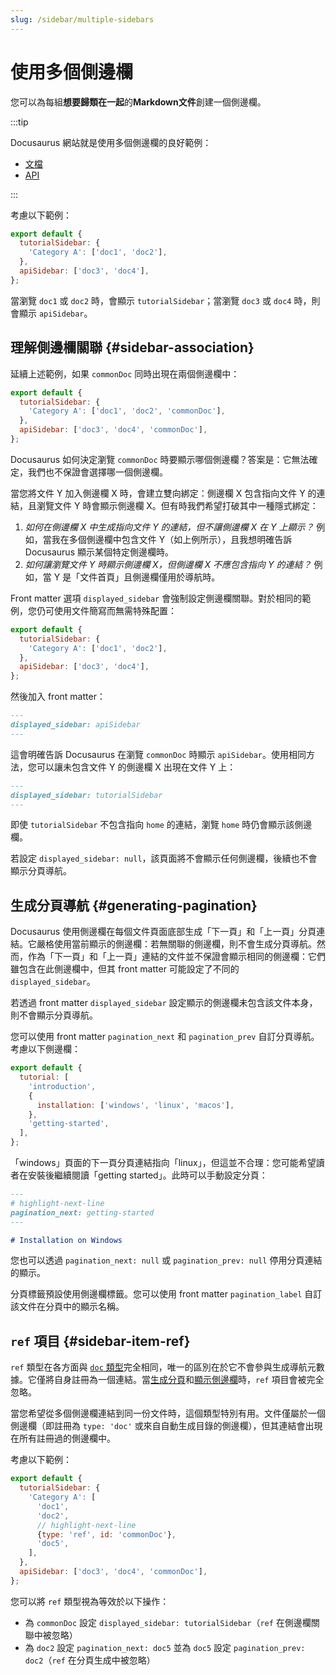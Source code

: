 ```yaml
---
slug: /sidebar/multiple-sidebars
---
```


# 使用多個側邊欄

您可以為每組**想要歸類在一起**的**Markdown文件**創建一個側邊欄。

:::tip

Docusaurus 網站就是使用多個側邊欄的良好範例：

- [文檔](../../../introduction.mdx)
- [API](../../../cli.mdx)

:::

考慮以下範例：

```js title="sidebars.js"
export default {
  tutorialSidebar: {
    'Category A': ['doc1', 'doc2'],
  },
  apiSidebar: ['doc3', 'doc4'],
};
```

當瀏覽 `doc1` 或 `doc2` 時，會顯示 `tutorialSidebar`；當瀏覽 `doc3` 或 `doc4` 時，則會顯示 `apiSidebar`。

## 理解側邊欄關聯 {#sidebar-association}

延續上述範例，如果 `commonDoc` 同時出現在兩個側邊欄中：

```js title="sidebars.js"
export default {
  tutorialSidebar: {
    'Category A': ['doc1', 'doc2', 'commonDoc'],
  },
  apiSidebar: ['doc3', 'doc4', 'commonDoc'],
};
```

Docusaurus 如何決定瀏覽 `commonDoc` 時要顯示哪個側邊欄？答案是：它無法確定，我們也不保證會選擇哪一個側邊欄。

當您將文件 Y 加入側邊欄 X 時，會建立雙向綁定：側邊欄 X 包含指向文件 Y 的連結，且瀏覽文件 Y 時會顯示側邊欄 X。但有時我們希望打破其中一種隱式綁定：

1. _如何在側邊欄 X 中生成指向文件 Y 的連結，但不讓側邊欄 X 在 Y 上顯示？_ 例如，當我在多個側邊欄中包含文件 Y（如上例所示），且我想明確告訴 Docusaurus 顯示某個特定側邊欄時。
2. _如何讓瀏覽文件 Y 時顯示側邊欄 X，但側邊欄 X 不應包含指向 Y 的連結？_ 例如，當 Y 是「文件首頁」且側邊欄僅用於導航時。

Front matter 選項 `displayed_sidebar` 會強制設定側邊欄關聯。對於相同的範例，您仍可使用文件簡寫而無需特殊配置：

```js title="sidebars.js"
export default {
  tutorialSidebar: {
    'Category A': ['doc1', 'doc2'],
  },
  apiSidebar: ['doc3', 'doc4'],
};
```

然後加入 front matter：

```md title="commonDoc.md"
---
displayed_sidebar: apiSidebar
---
```

這會明確告訴 Docusaurus 在瀏覽 `commonDoc` 時顯示 `apiSidebar`。使用相同方法，您可以讓未包含文件 Y 的側邊欄 X 出現在文件 Y 上：

```md title="home.md"
---
displayed_sidebar: tutorialSidebar
---
```

即使 `tutorialSidebar` 不包含指向 `home` 的連結，瀏覽 `home` 時仍會顯示該側邊欄。

若設定 `displayed_sidebar: null`，該頁面將不會顯示任何側邊欄，後續也不會顯示分頁導航。

## 生成分頁導航 {#generating-pagination}

Docusaurus 使用側邊欄在每個文件頁面底部生成「下一頁」和「上一頁」分頁連結。它嚴格使用當前顯示的側邊欄：若無關聯的側邊欄，則不會生成分頁導航。然而，作為「下一頁」和「上一頁」連結的文件並不保證會顯示相同的側邊欄：它們雖包含在此側邊欄中，但其 front matter 可能設定了不同的 `displayed_sidebar`。

若透過 front matter `displayed_sidebar` 設定顯示的側邊欄未包含該文件本身，則不會顯示分頁導航。

您可以使用 front matter `pagination_next` 和 `pagination_prev` 自訂分頁導航。考慮以下側邊欄：

```js title="sidebars.js"
export default {
  tutorial: [
    'introduction',
    {
      installation: ['windows', 'linux', 'macos'],
    },
    'getting-started',
  ],
};
```

「windows」頁面的下一頁分頁連結指向「linux」，但這並不合理：您可能希望讀者在安裝後繼續閱讀「getting started」。此時可以手動設定分頁：

```md title="windows.md"
---
# highlight-next-line
pagination_next: getting-started
---

# Installation on Windows
```

您也可以透過 `pagination_next: null` 或 `pagination_prev: null` 停用分頁連結的顯示。

分頁標籤預設使用側邊欄標籤。您可以使用 front matter `pagination_label` 自訂該文件在分頁中的顯示名稱。

## `ref` 項目 {#sidebar-item-ref}

`ref` 類型在各方面與 [`doc` 類型](./items.mdx#sidebar-item-doc)完全相同，唯一的區別在於它不會參與生成導航元數據。它僅將自身註冊為一個連結。當[生成分頁](#generating-pagination)和[顯示側邊欄](#sidebar-association)時，`ref` 項目會被完全忽略。

當您希望從多個側邊欄連結到同一份文件時，這個類型特別有用。文件僅屬於一個側邊欄（即註冊為 `type: 'doc'` 或來自自動生成目錄的側邊欄），但其連結會出現在所有註冊過的側邊欄中。

考慮以下範例：

```js title="sidebars.js"
export default {
  tutorialSidebar: {
    'Category A': [
      'doc1',
      'doc2',
      // highlight-next-line
      {type: 'ref', id: 'commonDoc'},
      'doc5',
    ],
  },
  apiSidebar: ['doc3', 'doc4', 'commonDoc'],
};
```

您可以將 `ref` 類型視為等效於以下操作：

- 為 `commonDoc` 設定 `displayed_sidebar: tutorialSidebar`（`ref` 在側邊欄關聯中被忽略）
- 為 `doc2` 設定 `pagination_next: doc5` 並為 `doc5` 設定 `pagination_prev: doc2`（`ref` 在分頁生成中被忽略）